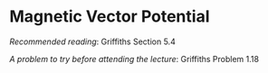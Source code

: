 # Magnetic Vector Potential

*Recommended reading*: Griffiths Section 5.4

*A problem to try before attending the lecture*: Griffiths Problem 1.18